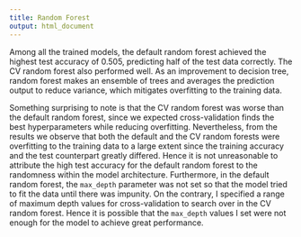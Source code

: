 ```yaml
---
title: Random Forest
output: html_document
---
```


Among all the trained models, the default random forest achieved the highest test accuracy of 0.505, predicting half of the test data correctly. The CV random forest also performed well. As an improvement to decision tree, random forest makes an ensemble of trees and averages the prediction output to reduce variance, which mitigates overfitting to the training data.

Something surprising to note is that the CV random forest was worse than the default random forest, since we expected cross-validation finds the best hyperparameters while reducing overfitting. Nevertheless, from the results we observe that both the default and the CV random forests were overfitting to the training data to a large extent since the training accuracy and the test counterpart greatly differed. Hence it is not unreasonable to attribute the high test accuracy for the default random forest to the randomness within the model architecture. Furthermore, in the default random forest, the `max_depth` parameter was not set so that the model tried to fit the data until there was impunity. On the contrary, I specified a range of maximum depth values for cross-validation to search over in the CV random forest. Hence it is possible that the `max_depth` values I set were not enough for the model to achieve great performance.
